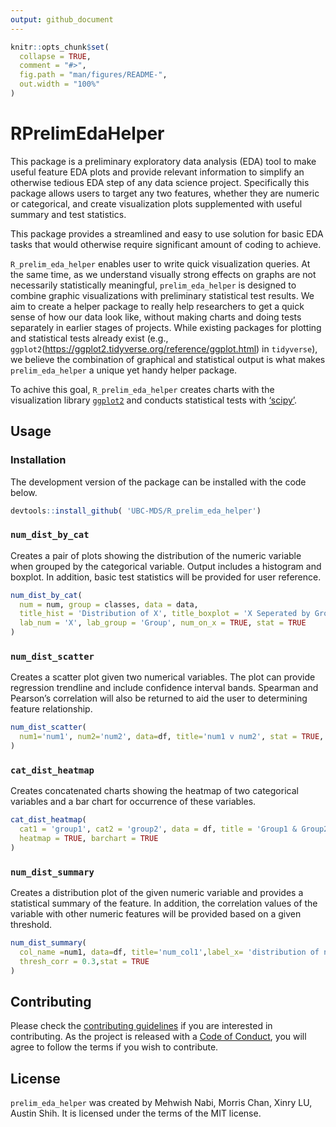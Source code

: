 ```yaml
---
output: github_document
---
```


<!-- README.md is generated from README.Rmd. Please edit that file -->

```r
knitr::opts_chunk$set(
  collapse = TRUE,
  comment = "#>",
  fig.path = "man/figures/README-",
  out.width = "100%"
)
```

# RPrelimEdaHelper

<!-- badges: start -->

<!-- badges: end -->

This package is a preliminary exploratory data analysis (EDA) tool to make useful feature EDA plots and provide relevant information to simplify an otherwise tedious EDA step of any data science project. Specifically this package allows users to target any two features, whether they are numeric or categorical, and create visualization plots supplemented with useful summary and test statistics.

This package provides a streamlined and easy to use solution for basic EDA tasks that would otherwise require significant amount of coding to achieve.

`R_prelim_eda_helper` enables user to write quick visualization queries. At the same time, as we understand visually strong effects on graphs are not necessarily statistically meaningful, `prelim_eda_helper` is designed to combine graphic visualizations with preliminary statistical test results. We aim to create a helper package to really help researchers to get a quick sense of how our data look like, without making charts and doing tests separately in earlier stages of projects. While existing packages for plotting and statistical tests already exist (e.g., `ggplot2`(<https://ggplot2.tidyverse.org/reference/ggplot.html>) in `tidyverse`), we believe the combination of graphical and statistical output is what makes `prelim_eda_helper` a unique yet handy helper package.

To achive this goal, `R_prelim_eda_helper` creates charts with the visualization library [`ggplot2`](https://ggplot2.tidyverse.org/reference/ggplot.html) and conducts statistical tests with ['scipy'](https://scipy.org/).

## Usage

### Installation

The development version of the package can be installed with the code below.

``` r
devtools::install_github( 'UBC-MDS/R_prelim_eda_helper')
```

### `num_dist_by_cat`

Creates a pair of plots showing the distribution of the numeric variable when grouped by the categorical variable. Output includes a histogram and boxplot. In addition, basic test statistics will be provided for user reference.

``` r
num_dist_by_cat(
  num = num, group = classes, data = data,
  title_hist = 'Distribution of X', title_boxplot = 'X Seperated by Group',
  lab_num = 'X', lab_group = 'Group', num_on_x = TRUE, stat = TRUE
)
```

### `num_dist_scatter`

Creates a scatter plot given two numerical variables. The plot can provide regression trendline and include confidence interval bands. Spearman and Pearson's correlation will also be returned to aid the user to determining feature relationship.

``` r
num_dist_scatter(
  num1='num1', num2='num2', data=df, title='num1 v num2', stat = TRUE, trend='lm'
)
```

### `cat_dist_heatmap`

Creates concatenated charts showing the heatmap of two categorical variables and a bar chart for occurrence of these variables.

``` r
cat_dist_heatmap(
  cat1 = 'group1', cat2 = 'group2', data = df, title = 'Group1 & Group2 Distribution', 
  heatmap = TRUE, barchart = TRUE
)
```

### `num_dist_summary`

Creates a distribution plot of the given numeric variable and provides a statistical summary of the feature. In addition, the correlation values of the variable with other numeric features will be provided based on a given threshold.

``` r
num_dist_summary(
  col_name =num1, data=df, title='num_col1',label_x= 'distribution of num1', 
  thresh_corr = 0.3,stat = TRUE
)
```

## Contributing

Please check the [contributing guidelines](https://github.com/UBC-MDS/R_Prelim_Eda_Helper/blob/main/.github/CONTRIBUTING.md) if you are interested in contributing. As the project is released with a [Code of Conduct](https://github.com/UBC-MDS/R_Prelim_Eda_Helper/blob/main/CODE_OF_CONDUCT.md), you will agree to follow the terms if you wish to contribute.

## License

`prelim_eda_helper` was created by Mehwish Nabi, Morris Chan, Xinry LU, Austin Shih. It is licensed under the terms of the MIT license.
